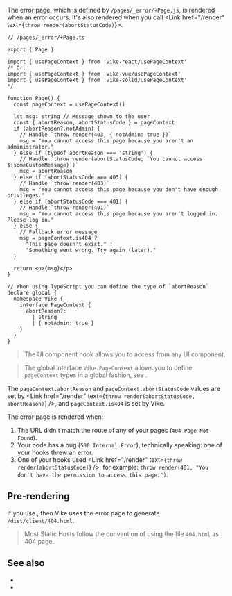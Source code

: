 
The error page, which is defined by `/pages/_error/+Page.js`, is rendered when an error occurs. It's also rendered when
you call <Link href="/render" text={<code>throw render(abortStatusCode)</code>}></Link>.

```tsx
// /pages/_error/+Page.ts

export { Page }

import { usePageContext } from 'vike-react/usePageContext'
/* Or:
import { usePageContext } from 'vike-vue/usePageContext'
import { usePageContext } from 'vike-solid/usePageContext'
*/

function Page() {
  const pageContext = usePageContext()

  let msg: string // Message shown to the user
  const { abortReason, abortStatusCode } = pageContext
  if (abortReason?.notAdmin) {
    // Handle `throw render(403, { notAdmin: true })`
    msg = "You cannot access this page because you aren't an administrator."
  } else if (typeof abortReason === 'string') {
    // Handle `throw render(abortStatusCode, `You cannot access ${someCustomMessage}`)`
    msg = abortReason
  } else if (abortStatusCode === 403) {
    // Handle `throw render(403)`
    msg = "You cannot access this page because you don't have enough privileges."
  } else if (abortStatusCode === 401) {
    // Handle `throw render(401)`
    msg = "You cannot access this page because you aren't logged in. Please log in."
  } else {
    // Fallback error message
    msg = pageContext.is404 ?
      "This page doesn't exist." :
      "Something went wrong. Try again (later)."
  }

  return <p>{msg}</p>
}

// When using TypeScript you can define the type of `abortReason`
declare global {
  namespace Vike {
    interface PageContext {
      abortReason?:
        | string
        | { notAdmin: true }
    }
  }
}
```

> The <Link href="/usePageContext" /> UI component hook allows you to access <Link href="/pageContext" noBreadcrumb /> from any UI component.

> The global interface `Vike.PageContext` allows you to define `pageContext` types in a global fashion, see <Link href="/pageContext#typescript" />.

The `pageContext.abortReason` and `pageContext.abortStatusCode` values are set by <Link href="/render" text={<code>throw render(abortStatusCode, abortReason)</code>} />, and `pageContext.is404` is set by Vike.

The error page is rendered when:
 1. The URL didn't match the route of any of your pages (`404 Page Not Found`).
 2. Your code has a bug (`500 Internal Error`), technically speaking: one of your hooks threw an error.
 3. One of your hooks used <Link href="/render" text={<code>throw render(abortStatusCode)</code>} />, for example: `throw render(401, "You don't have the permission to access this page.")`.


## Pre-rendering

If you use <Link text="pre-rendering" href="/pre-rendering" />, then Vike uses the error page to generate
`/dist/client/404.html`.

> Most Static Hosts follow the convention of using the file `404.html` as 404 page.

## See also

 - <Link href="/error-tracking" />
 - <Link href="/pageContext#typescript" />
